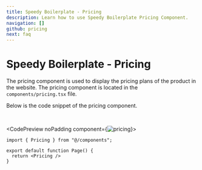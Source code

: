 ```yaml
---
title: Speedy Boilerplate - Pricing
description: Learn how to use Speedy Boilerplate Pricing Component.
navigation: []
github: pricing
next: faq
---
```


# Speedy Boilerplate - Pricing

The pricing component is used to display the pricing plans of the product in the website. The pricing component is located in the <Code>components/pricing.tsx</Code> file.

Below is the code snippet of the pricing component.

<br />

<CodePreview noPadding component={<Image src="/boilerplate/pricing.png" alt="pricing" width={1024} height={1024} className="w-full" />}>
```tsx
import { Pricing } from "@/components";

export default function Page() {
  return <Pricing />
}
```
</CodePreview>
